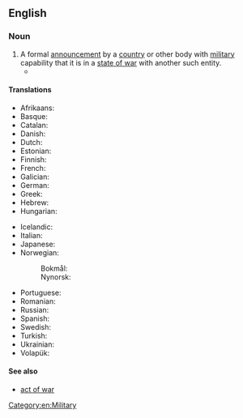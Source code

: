 ==English==

===Noun===
{{wikipedia}}
{{en-noun|declarations of war}}

# A formal [[announcement]] by a [[country]] or other body with [[military]] capability that it is in a [[state of war]] with another such entity.
#* {{quote-journal|en|date=2022 January 12|author=Dr. Joseph Brennan|title=Castles: ruined and redeemed by rail|journal=RAIL|issue=948|page=55|text=Make no mistake, the sway of the railways' mandate in the middle of the 19th century was, in some quarters, a '''declaration of war''' on the old.}}

====Translations====
{{trans-top|a formal announcement by an entity that it is in a state of war with another entity}}
* Afrikaans: {{t|af|oorlogsverklaring}}
* Basque: {{t|eu|gerra-deklarazio}}
* Catalan: {{t|ca|declaració de guerra |f}}
* Danish: {{t|da|krigserklæring|c}}
* Dutch: {{t+|nl|oorlogsverklaring|f}}
* Estonian: {{t|et|sõjakuulutus}}
* Finnish: {{t+|fi|sodanjulistus}}
* French: {{t+|fr|déclaration de guerre|f}}
* Galician: {{t|gl|declaración de guerra |f}}
* German: {{t+|de|Kriegserklärung|f}}
* Greek: {{t|el|κήρυξη πολέμου|f}}
* Hebrew: {{t|he|הכרזת מלחמה|tr=hakhrazát milhamá}}
* Hungarian: {{t+|hu|hadüzenet}}
{{trans-mid}}
* Icelandic: {{t|is|Stríðsyfirlýsing|f}}
* Italian: {{t|it|dichiarazione di guerra|f}}
* Japanese: {{t+|ja|宣戦布告|tr=sensen fukoku|sc=Jpan}}
* Norwegian:
*: Bokmål: {{t|nb|krigserklæring|m|f}}
*: Nynorsk: {{t|nn|krigserklæring|f}}
* Portuguese: {{t|pt|declaração de guerra |f}}
* Romanian: {{t+|ro|declarație de război}}
* Russian: {{t|ru|объявле́ние войны́|n}}
* Spanish: {{t|es|declaración de guerra|f}}
* Swedish: {{t+|sv|krigsförklaring|c}}
* Turkish: {{t|tr|harp ilâni}}
* Ukrainian: {{t|uk|оголо́шення війни́|n}}
* Volapük: {{t|vo|krigisag}}
{{trans-bottom}}

====See also====
* [[act of war]]

[[Category:en:Military]]